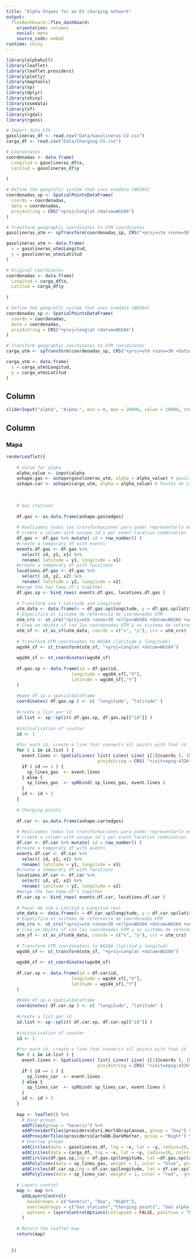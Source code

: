 ```yaml
---
title: "Alpha-Shapes for an EV charging network"
output: 
  flexdashboard::flex_dashboard:
    orientation: columns
    social: menu
    source_code: embed
runtime: shiny
---
```


```r
library(alphahull)
library(leaflet)
library(leaflet.providers)
library(plotly)
library(maptools)
library(sp)
library(dplyr)
library(shiny)
library(osmdata)
library(sf)
library(rgdal)
library(rgeos)

# Import data CSV
gasolineras_df <- read.csv("Data/Gasolineras-CV.csv")
carga_df <- read.csv("Data/Charging-CV.csv")

# Coordinates
coordenadas <- data.frame(
  Longitud = gasolineras_df$x,
  Latitud = gasolineras_df$y
  
)

# Define the geografic system that uses osmdata (WGS84)
coordenadas_sp <- SpatialPointsDataFrame(
  coords = coordenadas,
  data = coordenadas,
  proj4string = CRS("+proj=longlat +datum=WGS84")
)

# Transform geographic coordinates to UTM coordinates
gasolineras_utm <- spTransform(coordenadas_sp, CRS("+proj=utm +zone=30 +datum=WGS84"))

gasolineras_utm <- data.frame(
  x = gasolineras_utm$Longitud,
  y = gasolineras_utm$Latitud
)

# Original coordinates
coordenadas <- data.frame(
  Longitud = carga_df$x,
  Latitud = carga_df$y
  
)

# Define the geografic system that uses osmdata (WGS84)
coordenadas_sp <- SpatialPointsDataFrame(
  coords = coordenadas,
  data = coordenadas,
  proj4string = CRS("+proj=longlat +datum=WGS84")
)

# Transform geographic coordinates to UTM coordinates
carga_utm <- spTransform(coordenadas_sp, CRS("+proj=utm +zone=30 +datum=WGS84"))

carga_utm <- data.frame(
  x = carga_utm$Longitud,
  y = carga_utm$Latitud
)
```


Column {.sidebar}
-----------------------------------------------------------------------

```r
sliderInput("alpha", "Alpha:", min = 0, max = 20000, value = 10000, step = 2000)
```

Column
-----------------------------------------------------------------------

### Mapa

```r
renderLeaflet({ 
    
    # Value for alpha
    alpha_value <- input$alpha
    ashape.gas <- ashape(gasolineras_utm, alpha = alpha_value) # gasolineras
    ashape.car <- ashape(carga_utm, alpha = alpha_value) # Puntos de Carga
    
    
    
    # Gas stations
    
    df.gas <- as.data.frame(ashape.gas$edges)
    
    # Realizamos todas las transformaciones para poder representarlo en leaflet
    # craete a column with unique id's per event-location combination
    df.gas <- df.gas %>% mutate( id = row_number() )
    #create a temporaty df with events
    events.df.gas <- df.gas %>% 
      select( id, y1, x1) %>% 
      rename( latitude = y1, longitude = x1)
    #create a temporaty df with locations
    locations.df.gas <- df.gas %>% 
      select( id, y2, x2) %>%
      rename( latitude = y2, longitude = x2)
    #merge the two temp.df's together 
    df.gas.sp <- bind_rows( events.df.gas, locations.df.gas )
    
    # Transform utm t Latitude and Longitude
    utm_data <- data.frame(x = df.gas.sp$longitude, y = df.gas.sp$latitude)
    # Especifica el sistema de referencia de coordenadas UTM
    utm_crs <- st_crs("+proj=utm +zone=30 +ellps=WGS84 +datum=WGS84 +units=m +no_defs")
    # Crea un objeto sf con las coordenadas UTM y su sistema de referencia
    utm_sf <- st_as_sf(utm_data, coords = c("x", "y"), crs = utm_crs)
    
    # Transform UTM coordinates to WGS84 (latitude y longitude)
    wgs84_sf <- st_transform(utm_sf, "+proj=longlat +datum=WGS84")
    
    wgs84_sf <- st_coordinates(wgs84_sf)
    
    df.gas.sp <- data.frame(id = df.gas$id,
                         longitude = wgs84_sf[,"X"],
                         latitude = wgs84_sf[,"Y"]
    )
    
    #make df.sp a spatialdataframe
    coordinates( df.gas.sp ) <- c( "longitude", "latitude" )
    
    #create a list per id
    id.list <- sp::split( df.gas.sp, df.gas.sp[["id"]] )
    
    #initialisation of counter
    id <- 1
    
    #for each id, create a line that connects all points with that id
    for ( i in id.list ) {
      event.lines <- SpatialLines( list( Lines( Line( i[1]@coords ), ID = id ) ),
                                   proj4string = CRS( "+init=epsg:4326" ) )
      if ( id == 1 ) {
        sp_lines_gas  <- event.lines
      } else {
        sp_lines_gas  <- spRbind( sp_lines_gas, event.lines )
      }
      id <- id + 1
    }
    
    # Charging points
    
    df.car <- as.data.frame(ashape.car$edges)
    
    # Realizamos todas las transformaciones para poder representarlo en leaflet
    # craete a column with unique id's per event-location combination
    df.car <- df.car %>% mutate( id = row_number() )
    #create a temporaty df with events
    events.df.car <- df.car %>% 
      select( id, y1, x1) %>% 
      rename( latitude = y1, longitude = x1)
    #create a temporaty df with locations
    locations.df.car <- df.car %>% 
      select( id, y2, x2) %>%
      rename( latitude = y2, longitude = x2)
    #merge the two temp.df's together 
    df.car.sp <- bind_rows( events.df.car, locations.df.car )
    
    # Pasar de utm a Latitud y Longitud real
    utm_data <- data.frame(x = df.car.sp$longitude, y = df.car.sp$latitude)
    # Especifica el sistema de referencia de coordenadas UTM
    utm_crs <- st_crs("+proj=utm +zone=30 +ellps=WGS84 +datum=WGS84 +units=m +no_defs")
    # Crea un objeto sf con las coordenadas UTM y su sistema de referencia
    utm_sf <- st_as_sf(utm_data, coords = c("x", "y"), crs = utm_crs)
    
    # Transform UTM coordinatezs to WGS84 (latitud y longitud)
    wgs84_sf <- st_transform(utm_sf, "+proj=longlat +datum=WGS84")
    
    wgs84_sf <- st_coordinates(wgs84_sf)
    
    df.car.sp <- data.frame(id = df.car$id,
                         longitude = wgs84_sf[,"X"],
                         latitude = wgs84_sf[,"Y"]
    )
    
    #make df.sp a spatialdataframe
    coordinates( df.car.sp ) <- c( "longitude", "latitude" )
    
    #create a list per id
    id.list <- sp::split( df.car.sp, df.car.sp[["id"]] )
    
    #initialisation of counter
    id <- 1
    
    #for each id, create a line that connects all points with that id
    for ( i in id.list ) {
      event.lines <- SpatialLines( list( Lines( Line( i[1]@coords ), ID = id ) ),
                                   proj4string = CRS( "+init=epsg:4326" ) )
      if ( id == 1 ) {
        sp_lines_car  <- event.lines
      } else {
        sp_lines_car  <- spRbind( sp_lines_car, event.lines )
      }
      id <- id + 1
    }
      
    map <- leaflet() %>%
      # Base groups
      addTiles(group = "Generic") %>%
      addProviderTiles(providers$Esri.WorldGrayCanvas, group = "Day") %>%
      addProviderTiles(providers$CartoDB.DarkMatter, group = "Night") %>%
      # Overlay groups
      addCircles(data = gasolineras_df, lng = ~x, lat = ~y, radius=10, color="blue", group = "Gas stations", popup = paste("Longitud:",gasolineras_df$x , "<br>", "Latitud:",gasolineras_df$y)) %>%
      addCircles(data = carga_df, lng = ~x, lat = ~y, radius=10, color="red", group = "Charging points", popup = paste("Longitud:",carga_df$x , "<br>", "Latitud:",carga_df$y)) %>%
      addCircles(df.gas.sp,lng = df.gas.sp$longitude, lat =df.gas.sp$latitude , radius=8, color = "blue", group = "Gas alpha-shape", popup = paste("Longitud:",df.gas.sp$longitude , "<br>", "Latitud:",df.gas.sp$latitude )) %>%
      addPolylines(data = sp_lines_gas, weight = 1, color = "blue", group = "Gas alpha-shape") %>%
      addCircles(df.car.sp,lng = df.car.sp$longitude, lat = df.car.sp$latitude , radius=8, color = "red", group = "Charging alpha-shape", popup = paste("Longitud:",df.car.sp$longitude , "<br>", "Latitud:",df.car.sp$latitude )) %>%
      addPolylines(data = sp_lines_car, weight = 1, color = "red",  group ="Charging alpha-shape")
    
    # Layers control
    map <- map %>%
      addLayersControl(
        baseGroups = c("Generic", "Day", "Night"),
        overlayGroups = c("Gas stations","Charging points", "Gas alpha-shape", "Charging alpha-shape"),
        options = layersControlOptions(collapsed = FALSE, position = "bottomright")
      )
    
    # Return the leaflet map
    return(map)
      
    
  })
```